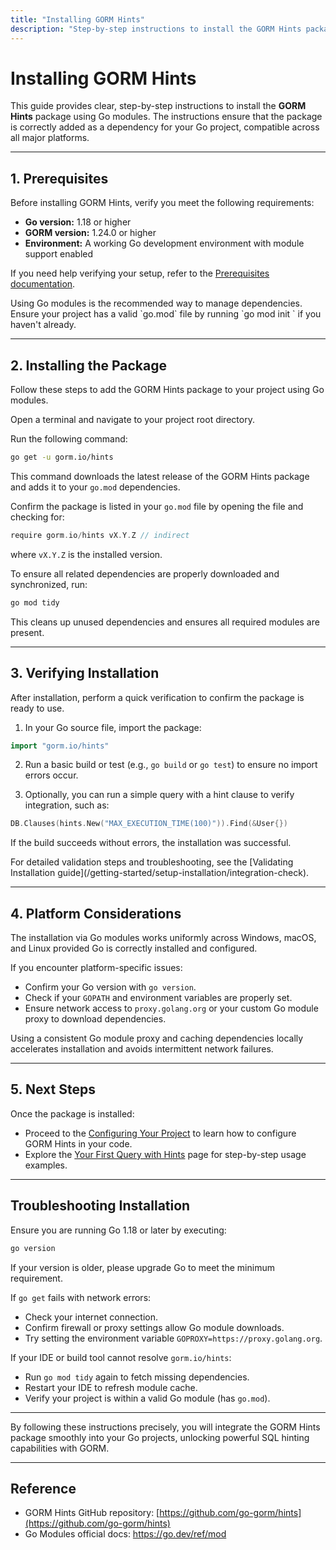 ```yaml
---
title: "Installing GORM Hints"
description: "Step-by-step instructions to install the GORM Hints package via Go modules, ensuring it is properly added as a project dependency across all major platforms."
---
```


# Installing GORM Hints

This guide provides clear, step-by-step instructions to install the **GORM Hints** package using Go modules. The instructions ensure that the package is correctly added as a dependency for your Go project, compatible across all major platforms.

---

## 1. Prerequisites

Before installing GORM Hints, verify you meet the following requirements:

- **Go version:** 1.18 or higher
- **GORM version:** 1.24.0 or higher
- **Environment:** A working Go development environment with module support enabled

If you need help verifying your setup, refer to the [Prerequisites documentation](/getting-started/setup-installation/prerequisites).

<Tip>
Using Go modules is the recommended way to manage dependencies. Ensure your project has a valid `go.mod` file by running `go mod init <module-name>` if you haven't already.
</Tip>

---

## 2. Installing the Package

Follow these steps to add the GORM Hints package to your project using Go modules.

<Steps>
<Step title="Add the GORM Hints Module">

Open a terminal and navigate to your project root directory.

Run the following command:

```bash
go get -u gorm.io/hints
```

This command downloads the latest release of the GORM Hints package and adds it to your `go.mod` dependencies.

</Step>
<Step title="Verify the Dependency">

Confirm the package is listed in your `go.mod` file by opening the file and checking for:

```go
require gorm.io/hints vX.Y.Z // indirect
```

where `vX.Y.Z` is the installed version.

</Step>
<Step title="Update Modules">

To ensure all related dependencies are properly downloaded and synchronized, run:

```bash
go mod tidy
```

This cleans up unused dependencies and ensures all required modules are present.

</Step>
</Steps>

---

## 3. Verifying Installation

After installation, perform a quick verification to confirm the package is ready to use.

1. In your Go source file, import the package:

```go
import "gorm.io/hints"
```

2. Run a basic build or test (e.g., `go build` or `go test`) to ensure no import errors occur.

3. Optionally, you can run a simple query with a hint clause to verify integration, such as:

```go
DB.Clauses(hints.New("MAX_EXECUTION_TIME(100)")).Find(&User{})
```

If the build succeeds without errors, the installation was successful.

<Note>
For detailed validation steps and troubleshooting, see the [Validating Installation guide](/getting-started/setup-installation/integration-check).
</Note>

---

## 4. Platform Considerations

The installation via Go modules works uniformly across Windows, macOS, and Linux provided Go is correctly installed and configured.

If you encounter platform-specific issues:

- Confirm your Go version with `go version`.
- Check if your `GOPATH` and environment variables are properly set.
- Ensure network access to `proxy.golang.org` or your custom Go module proxy to download dependencies.

<Tip>
Using a consistent Go module proxy and caching dependencies locally accelerates installation and avoids intermittent network failures.
</Tip>

---

## 5. Next Steps

Once the package is installed:

- Proceed to the [Configuring Your Project](/getting-started/first-steps/configuration-basics) to learn how to configure GORM Hints in your code.
- Explore the [Your First Query with Hints](/getting-started/first-steps/first-hint-query) page for step-by-step usage examples.


---

## Troubleshooting Installation

<AccordionGroup title="Common Issues and Solutions">
<Accordion title="Go Version Not Supported">

Ensure you are running Go 1.18 or later by executing:

```bash
go version
```

If your version is older, please upgrade Go to meet the minimum requirement.

</Accordion>
<Accordion title="Module Not Found or Network Errors">

If `go get` fails with network errors:

- Check your internet connection.
- Confirm firewall or proxy settings allow Go module downloads.
- Try setting the environment variable `GOPROXY=https://proxy.golang.org`.

</Accordion>
<Accordion title="Import Errors in Code">

If your IDE or build tool cannot resolve `gorm.io/hints`:

- Run `go mod tidy` again to fetch missing dependencies.
- Restart your IDE to refresh module cache.
- Verify your project is within a valid Go module (has `go.mod`).

</Accordion>
</AccordionGroup>

---

By following these instructions precisely, you will integrate the GORM Hints package smoothly into your Go projects, unlocking powerful SQL hinting capabilities with GORM.


---

## Reference

- GORM Hints GitHub repository: [https://github.com/go-gorm/hints](https://github.com/go-gorm/hints)
- Go Modules official docs: https://go.dev/ref/mod

